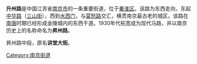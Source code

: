 {{Infobox Shanghai Road
|中文道路名称=升州路
|道路属性=市区道路
|道路英文名=
|走向1=西
|走向2=东
|走向1(E)=W
|走向2(E)=E
|起点=
|终点=
|所在地区=[[江苏省|江苏省]][[南京市|南京市]]
|道路命名日期=1930年10月3日
}}
'''升州路'''是中国江苏省[[南京市|南京市]]的一条重要街道，位于[[秦淮区|秦淮区]]。该路为东西走向，东起[[中華路_(南京)|中华路]]（[[三山街|三山街]]），西到[[水西门_(南京)|水西门]]，与[[莫愁路|莫愁路]]交汇，横贯南京最古老的城区。该路在[[南唐|南唐]]时期已经形成金陵城内的东西干道。1930年代拓宽成为现代马路，并以南京历史上的名称命名为'''昇州路'''。

昇州路中段，原名'''讲堂大街'''。

{{首都干路定名图}}
[[Category:南京街道|Category:南京街道]]